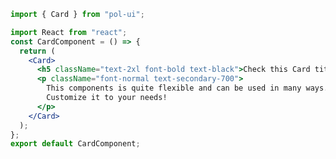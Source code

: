 ```jsx
import { Card } from "pol-ui";

import React from "react";
const CardComponent = () => {
  return (
    <Card>
      <h5 className="text-2xl font-bold text-black">Check this Card title!</h5>
      <p className="font-normal text-secondary-700">
        This components is quite flexible and can be used in many ways.
        Customize it to your needs!
      </p>
    </Card>
  );
};
export default CardComponent;
```
